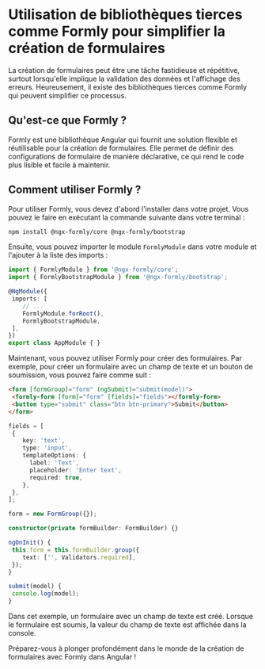 # Utilisation de bibliothèques tierces comme Formly pour simplifier la création de formulaires

La création de formulaires peut être une tâche fastidieuse et répétitive, surtout lorsqu'elle implique la validation des données et l'affichage des erreurs. Heureusement, il existe des bibliothèques tierces comme Formly qui peuvent simplifier ce processus.

## Qu'est-ce que Formly ?

Formly est une bibliothèque Angular qui fournit une solution flexible et réutilisable pour la création de formulaires. Elle permet de définir des configurations de formulaire de manière déclarative, ce qui rend le code plus lisible et facile à maintenir.

## Comment utiliser Formly ?

Pour utiliser Formly, vous devez d'abord l'installer dans votre projet. Vous pouvez le faire en exécutant la commande suivante dans votre terminal :

```bash copy
npm install @ngx-formly/core @ngx-formly/bootstrap
```

Ensuite, vous pouvez importer le module `FormlyModule` dans votre module et l'ajouter à la liste des imports :

```typescript copy
import { FormlyModule } from '@ngx-formly/core';
import { FormlyBootstrapModule } from '@ngx-formly/bootstrap';

@NgModule({
 imports: [
    // ...
    FormlyModule.forRoot(),
    FormlyBootstrapModule,
 ],
})
export class AppModule { }
```

Maintenant, vous pouvez utiliser Formly pour créer des formulaires. Par exemple, pour créer un formulaire avec un champ de texte et un bouton de soumission, vous pouvez faire comme suit :

```html copy
<form [formGroup]="form" (ngSubmit)="submit(model)">
 <formly-form [form]="form" [fields]="fields"></formly-form>
 <button type="submit" class="btn btn-primary">Submit</button>
</form>
```

```typescript copy
fields = [
 {
    key: 'text',
    type: 'input',
    templateOptions: {
      label: 'Text',
      placeholder: 'Enter text',
      required: true,
    },
 },
];

form = new FormGroup({});

constructor(private formBuilder: FormBuilder) {}

ngOnInit() {
 this.form = this.formBuilder.group({
    text: ['', Validators.required],
 });
}

submit(model) {
 console.log(model);
}
```

Dans cet exemple, un formulaire avec un champ de texte est créé. Lorsque le formulaire est soumis, la valeur du champ de texte est affichée dans la console.

Préparez-vous à plonger profondément dans le monde de la création de formulaires avec Formly dans Angular !
